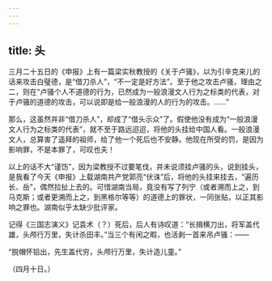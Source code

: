 ```yaml
---
---
---
```

title: 头
---



三月二十五日的《申报》上有一篇梁实秋教授的《关于卢骚》，以为引辛克来儿的话来攻击白璧德，是“借刀杀人”，“不一定是好方法”。至于他之攻击卢骚，理由之二，则在“卢骚个人不道德的行为，已然成为一般浪漫文人行为之标类的代表，对于卢骚的道德的攻击，可以说即是给一般浪漫的人的行为的攻击。……”

那么，这虽然并非“借刀杀人”，却成了“借头示众”了。假使他没有成为“一般浪漫文人行为之标类的代表”，就不至于路远迢迢，将他的头挂给中国人看。一般浪漫文人，总算害了遥拜的祖师，给了他一个死后也不安静。他现在所受的罚，是因为影响罪，不是本罪了，可叹也夫！

以上的话不大“谨饬”，因为梁教授不过要笔伐，并未说须挂卢骚的头，说到挂头，是我看了今天《申报》上载湖南共产党郭亮“伏诛”后，将他的头挂来挂去，“遍历长、岳”，偶然拉扯上去的。可惜湖南当局，竟没有写了列宁（或者溯而上之，到马克斯；或者更溯而上之，到黑格尔等等）的道德上的罪状，一同张贴，以正其影响之罪也。湖南似乎太缺少批评家。

记得《三国志演义》记袁术（？）死后，后人有诗叹道：“长揖横刀出，将军盖代雄，头颅行万里，失计杀田丰。”当三个有闲之暇，也活剥一首来吊卢骚：——

“脱帽怀铅出，先生盖代穷，头颅行万里，失计造儿童。”

（四月十日。）
